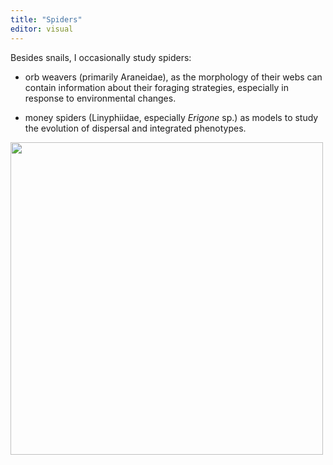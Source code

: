 ---
title: "Spiders"
editor: visual
---

Besides snails, I occasionally study spiders:

-   orb weavers (primarily Araneidae), as the morphology of their webs can contain information about their foraging strategies, especially in response to environmental changes.

-   money spiders (Linyphiidae, especially *Erigone* sp.) as models to study the evolution of dispersal and integrated phenotypes.

![](images/erigone.jpg){fig-alt="A small dark spider on its web, hanging from below. The background is orange-ish because of the lighting." height="500"}
